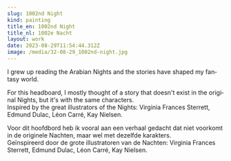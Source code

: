 ```yaml
---
slug: 1002nd Night
kind: painting
title_en: 1002nd Night
title_nl: 1002e Nacht
layout: work
date: 2023-08-29T11:54:44.312Z
image: /media/32-08-29_1002nd-night.jpg
---
```

<div lang="en">

I grew up reading the Arabian Nights and the stories have shaped my fantasy world.

For this headboard, I mostly thought of a story that doesn't exist in the original Nights, but it's with the same characters. \
Inspired by the great illustrators of the Nights: Virginia Frances Sterrett, Edmund Dulac, Léon Carré, Kay Nielsen.

</div>

<div lang="nl">

Voor dit hoofdbord heb ik vooral aan een verhaal gedacht dat niet voorkomt in de originele Nachten, maar wel met dezelfde karakters. \
Geïnspireerd door de grote illustratoren van de Nachten: Virginia Frances Sterrett, Edmund Dulac, Léon Carré, Kay Nielsen.

</div>